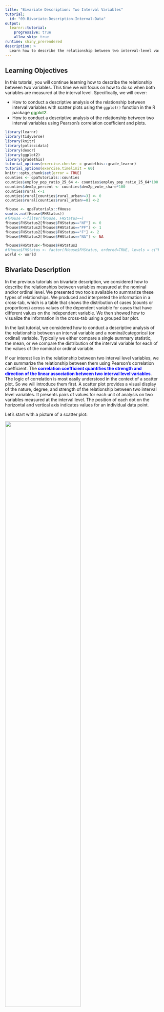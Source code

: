 ```yaml
---
title: "Bivariate Description: Two Interval Variables"
tutorial:
  id: "09-Bivariate-Description-Interval-Data"
output: 
  learnr::tutorial:
    progressive: true
    allow_skip: true
runtime: shiny_prerendered
description: >
  Learn how to describe the relationship between two interval-level variables.
---
```


## Learning Objectives

In this tutorial, you will continue learning how to describe the relationship between two variables. This time we will focus on how to do so when both variables are measured at the interval level. Specifically, we will cover:

* How to conduct a descriptive analysis of the relationship between interval variables with scatter plots using the `ggplot()` function in the R package <span style="color:DarkGreen">ggplot2</span>.
* How to conduct a descriptive analysis of the relationship between two interval variables using Pearson's correlation coefficient and plots.



```r
library(learnr)
library(tidyverse)
library(knitr)
library(poliscidata)
library(descr)
library(ggplot2)
library(gradethis)
tutorial_options(exercise.checker = gradethis::grade_learnr)
tutorial_options(exercise.timelimit = 60)
knitr::opts_chunk$set(error = TRUE)
counties <- qpaTutorials::counties
counties$employ_pop_ratio_25_64 <- counties$employ_pop_ratio_25_64*100
counties$dem2p_percent <- counties$dem2p_vote_share*100
counties$rural <-1
counties$rural[counties$rural_urban<=3] <- 0
counties$rural[counties$rural_urban>=8] <-2

fHouse <- qpaTutorials::fHouse
sum(is.na(fHouse$FHStatus))
#fHouse <-filter(fHouse, FHStatus==)
fHouse$FHStatus2[fHouse$FHStatus=="NF"] <- 0
fHouse$FHStatus2[fHouse$FHStatus=="PF"] <- 1
fHouse$FHStatus2[fHouse$FHStatus=="F"] <- 2
fHouse$FHStatus2[fHouse$FHStatus=="NA"] <- NA

fHouse$FHStatus<-fHouse$FHStatus2
#fHouse$FHStatus <- factor(fHouse$FHStatus, ordered=TRUE, levels = c("NF", "PF", "F"))
world <- world
```



## Bivariate Description

In the previous tutorials on bivariate description, we considered how to describe the relationships between variables measured at the nominal and/or ordinal level. We presented two tools available to summarize these types of relationships. We produced and interpreted the information in a cross-tab, which is a table that shows the distribution of cases (counts or proportions) across values of the dependent variable for cases that have different values on the independent variable. We then showed how to visualize the information in the cross-tab using a grouped bar plot. 

In the last tutorial, we considered how to conduct a descriptive analysis of the relationship between an interval variable and a nominal/categorical (or ordinal) variable. Typically we either compare a single summary statistic, the mean, or we compare the distribution of the interval variable for each of the values of the nominal or ordinal variable. 

If our interest lies in the relationship between two interval level variables, we can summarize the relationship between them using Pearson's correlation coefficient. The  <span style="color:blue">**correlation coefficient quantifies the strength and direction of the linear association between two interval level variables**</span>.  The logic of correlation is most easily understood in the context of a scatter plot. So we will introduce them first. A scatter plot provides a visual display of the nature, degree, and strength of the relationship between two interval level variables. It presents pairs of values for each unit of analysis on two variables measured at the interval level. The position of each dot on the horizontal and vertical axis indicates values for an individual data point.


Let's start with a picture of a scatter plot:

![](images/samplescattervoteed.png){ width=70% }

This scatter plot shows the relationship between the two interval level measures **dem2p_vote_share**, the share of the presidential vote cast for Hillary Clinton in 2016, and **prop_college_grad**, the proportion of college graduates in US counties. Each dot represents one unit of analysis, i.e., one county. Its placement on the x-axis represents its value on the variable plotted on the x-axis, i.e., proportion college graduates. It's placement on the y-axis represents its value on the variable plotted on the y-axis, i.e., proportion voting for Clinton. The horizontal (vertical) line is located at the mean value of the proportion voting for Clinton (proportion college graduates).

Consider the point in the upper right and labeled Arlington, VA. This point corresponds to 0.74, the share of adults who graduated college, (plotted on the x-axis) and a 0.82 share of the votes cast for Clinton (plotted on the y-axis).

![](images/samplescattervoteedArlington.png){ width=70% }

Points -- like Arlington county VA -- in the upper right quadrant have values of **prop_college_grads** above the mean and values of **dem2p_vote_share** above the mean. Points in the lower left quadrant have values of **prop_college_grads** below the mean and values of **dem2p_vote_share** below the mean. When points are clustered in these two quadrants -- as in this example -- there is a positive relationship between the two variables.

Scatter plots are widely used and very informative about the nature of the relationship between two interval level variables. We can use the summary statistic, Pearson's correlation coefficient, to quantify the strength and direction of the relationship. Pearson's correlation coefficient, denoted  $r$, is given by the following formula:

$$r=\frac{1}{n-1} \Sigma \frac{ (x_i-\bar{x}) (y_i-\bar{y}) }{s_x s_y}$$
where

+ $x_i,y_i$ are the individual unit observations of $x$ and $y$, respectively
+ $\bar{x},\bar{y}$ are the sample means of $x$ and $y$, respectively
+ $s_x,s_y$ are the sample standard deviations of $x$ and $y$, respectively
+ $n$ is the sample size

Think through what this formula tells us.  When unit $i$'s value of both $x$ and $y$ are  above (or below) $\bar{x}$ and $\bar{y}$, $i$'s contribution to $r$ is positive. The more often that is true in our data, the greater $r$. In contrast, when  unit $i$'s  value is greater than the mean on one variable and less than the mean on the other, $i$'s contribution to $r$ is negative. The more often that is true in our data, the more $r$ will be negative.  If there is no systematic relationship between $x$ and $y$ then $r=0$.

The value of $r$ ranges between -1 and +1. 

+  $r>0$ indicates a positive relationship between $x$ and $y$: as one gets larger, the other gets larger.
+ $<0$ indicates a negative relationship: as one gets larger, the other gets smaller.
+ $r=0$ indicates no linear relationship.

Below is a picture illustrating the relationship between the pattern in a scatter plot and the correlation coefficient, $r$. A line is drawn through the points such that it is as close to all the points as possible. This helps us to gauge the relationship.  If the line is downward sloping (goes from upper left to lower right), as on the left, the correlation will be negative: higher values of one variable are associated with lower values of the other variable. If the line is upward sloping (goes from lower left to upper right), as on the right, the correlation will be positive: higher values of one variable are associated with higher values of the other variable. Finally, when the line is flat, as in the plot in the middle, there is no correlation between the two variables.  The steepness of the line is positively related to the strength of the correlation.

![](images/Samplecorrplots.png){ width=70% }

## Scatter plots

We follow the same basic steps to produce a scatter plot using `ggplot()` in the R package <span style="color:DarkGreen">ggplot2</span> as we have previous plots.

1.  Tell `ggplot()` the data that contains the variable(s) to plot.  
2.  Tell `ggplot()` which variable(s) to plot and on which axis. We do this by mapping the variables to the appropriate axis using the `mapping` argument and the `aes()` function. This time we need to specify a variable for each the x and y axis. By convention, the outcome variable is on the y-axis.
3.  Tell `ggplot()` how to plot the data by adding a **geom** layer. To create a scatter plot we use `geom_point()`.
4.  Add layers that make the plot more informative by adding labels and formatting scales.


To illustrate how to make a scatter plot we will ask the question how solid is support for democracy around the world? The data set **fHouse** contains the variables **Pro.Dem** and **FHTotalAggr**. **ProDem** is coded as the percent of respondents in a country that said "very good" or "fairly good" in response to the following question asked in the World Values Survey (Wave 5, 2005-2008) and the European Values Survey (2008):

>“I’m going to describe various types of political systems and ask what you think about each as a way of governing this country. For each one, would you say it is a very good, fairly good, fairly bad or very bad way of governing this country? ...Having a democratic system?

**FHTotalAggr** is the Freedom House (2017) measure of a country's composite level of democracy based on civil liberties and political rights, Freedom House, 2017. Higher scores are more democratic. 

We might hypothesize the following: <span style="color:chocolate"> In a comparison of [countries], those having [a higher level of democracy] will be more likely to [have higher support for democratic government] than will those having [a lower level of democracy].</span>

I've loaded the <span style="color:DarkGreen">ggplot2</span> package for you. Try to make a scatter plot based on the instructions above.


```r
library(ggplot2)
 
```

```r
The first argument of ggplot is data, here **fHouse**.
The second argument is mapping and should be set to
aes(), where we specify the x-axis variable (Pro.Dem) with the x
argument and the y-axis variable (FHTotalAggr) with the y argument.

End the line with a +!
```

```r
We want to plot points, so specify the geom_point
function. You don't need to give it any arguments.
```


```r
library(ggplot2)
ggplot(data = fHouse, mapping = aes(x = Pro.Dem, y = FHTotalAggr)) +
  geom_point() 
```

```r
grade_code()
```

Before we interpret our plot, let's clean it up!  The output above provides a warning that it has "Removed 125 rows containing missing values (geom_point)."  We can avoid this by filtering out the missing values using the `filter()` function in the <span style="color:DarkGreen">dplyr</span> package and piping the result to `ggplot()`. 


I'm going to make the points purple by specifying `color = "purple"` inside the `geom_point()` function. Try editing the plot to pick a new color (For a list of the color names available see http://www.stat.columbia.edu/~tzheng/files/Rcolor.pdf)

I'm also going to add a `geom_smooth()` layer to the plot (remember the plus sign). This adds a line through the points and aids in our interpretation. I'm making the line orange using the `color` argument inside `geom_smooth()`, telling ggplot not to add standard errors around the line (`se = FALSE`), and to use the method of least squares to draw the line (`method = "lm"`). We will talk more about least squares lines in the coming classes.

We need to load the <span style="color:DarkGreen">dplyr</span> package with the `library()` function.

Look carefully at the code to make sure you understand what each line of the code is doing. You will be asked to make your own scatter plots in class.

```r
library(dplyr)
fHouse %>%
  filter(!is.na(FHTotalAggr), !is.na(Pro.Dem)) %>%
  ggplot(mapping = aes(x=Pro.Dem, y = FHTotalAggr)) +
  geom_point(color = "purple") +
  geom_smooth(color = "orange", se = FALSE, method = "lm") +
  labs(title = "Support for Democratic Values \nand Level of Democracy", 
       x = "Support for Democratic Rule", 
       y = "Level of Democracy", 
       caption = "Source: WVS and EVS, 2005-2008, \nFreedom House 2017") 
```


We can see that the points are quite widely scattered. In other words, there does not appear to be a strong relationship between the two variables. The line through the points is downward sloping but fairly flat, which also points to a weak (negative) relationship. There is no support for our hypothesis.

For more on scatter plots with `ggplot()` see: http://t-redactyl.io/blog/2016/02/creating-plots-in-r-using-ggplot2-part-5-scatterplots.html.



## The `cor()` function

Let's quantify the strength and direction of the linear relationship by calculating Pearson's correlation coefficient.

The `cor()` function in base R will accomplish this task. We will pass the function 4 arguments. The first two arguments are `x` and `y`, the two interval level variables for which we desire the correlation coefficient. In addition, we need to include the `use` argument if there are any missing values. It tells R how to handle them. The default method ("everything") will return NA if there are missing values in any variables. We will set `use = "pairwise.complete.obs"`. This means the function will include a unit (country in our example) if both units have a value on both variables. Finally, we need to tell the function the specific correlation measure to compute. We do so by setting the `method` argument equal to "pearson".



```r
cor(x = fHouse$Pro.Dem, y = fHouse$FHTotalAggr, use = "pairwise.complete.obs", method = "pearson")
```

The result, $r=-0.04$, is negative and close to zero. Thus we conclude that the relationship between these two variables is negative and weak. Perhaps surprisingly, there appears to be next to no relationship between support for democracy and level of democracy.

The data frame **fHouse** also contains the variable **Pro.Strong.Leader**. This is an interval variable that records the percent of respondents in a country that said "very good" or "fairly good" in response to the following question asked in the World Values Survey (Wave 5, 2005-2008) and the European Values Survey (2008):

> “I’m going to describe various types of political systems and ask you about each one as a way of governing the country. For each one, would you say it is a very good, fairly good, fairly bad or very bad way of governing this country?” ... “Having a strong leader who does not have to bother with parliament and elections?”


We might hypothesize the following: <span style="color:chocolate"> In a comparison of [countries], those having [a higher level of democracy] will be more likely to [have lower support for a strong leader] than will those having [a lower level of democracy].</span>

Edit the code below to produce a scatter plot illustrating the relationship between this variable and level of democracy (**FHTotalAggr**) from our previous example. We will begin by filtering out the missing values.  Try making the points blue and adding a red line.

```r
fHouse %>%
  filter(XXXX(FHTotalAggr), XXXX(Pro.Strong.Leader)) %>%
ggplot(mapping = aes(x = Pro.Strong.Leader, y = FHTotalAggr)) +
 geom_point(XXXX) +
  geom_smooth(XXXX) +
  labs(title = "Support for Democratic Values \nand Level of Democracy",
       x = "Support for a Strong Leader", 
       y = "Level of Democracy", 
       caption = "Source: WVS and EVS, 2005-2008, \nFreedom House 2017")
```

```r
Did you filter by selecting rows of the data frame fHouse 
that are not missing using !is.na? (Don't forget to 
pipe the results to ggplot).
Did you pass geom_point() color = "blue"?
Did you pass geom_smooth()  color = "red", eliminate 
the se by setting that argument to FALSE, and set 
the method argument to "lm"?
```

```r
fHouse %>%
  filter(!is.na(FHTotalAggr), !is.na(Pro.Strong.Leader)) %>%
ggplot(mapping = aes(x = Pro.Strong.Leader, y = FHTotalAggr)) +
 geom_point(color = "blue") +
  geom_smooth(color = "red",se = FALSE, method = "lm") +
  labs(title = "Support for Democratic Values \nand Level of Democracy",
       x = "Support for a Strong Leader", 
       y = "Level of Democracy", 
       caption = "Source: WVS and EVS, 2005-2008, \nFreedom House 2017")
```

```r
grade_code()
```

We can see the relationship is negative. For countries in which there is more support of a strong leader there  tends to be less support for democracy.

Edit the code below to estimate Pearson's correlation coefficient.

```r
cor(XXX = XXX, y = XXX$XXX, use = XXX, method = "XXX")
```

```r
cor(x = fHouse$Pro.Strong.Leader, y = fHouse$FHTotalAggr, use = "pairwise.complete.obs", method = "pearson")
```

```r
grade_code()
```

What can we conclude? There is support for our hypothesies: There is a small magnitude negative correlation, approximately -0.283. Higher levels of support for a strong leader are  associated with lower levels of institutional democracy (and vice versa).

Finally, let's examine the relationship between **wage_growth** and **dem2p_vote_share** in the data frame **counties**.  **wage_growth** is an interval level variable that records the rate at which wages grew (or fell) over the last four years in a county. **dem2p_vote_share** is an interval level variable measuring the share of the vote for the Democrat, Hillary Clinton, in a county in 2016. This is a case where the outcome variable is clearly identifiable: **dem2p_vote_share**. So we will place it on the x-axis. Before creating the scatter plot, filter out any missing values. Make the points "blue" and add an "lm" line to the plot without standard errors (ser `se = FALSE`). Make the line "red". In the code below I've added the labels for you.

```r
counties %>%
  XXXX
  XXXX
  XXXX
  XXXX
  labs(title = "Wage Growth and Support for Hillary Clinton",
       subtitle = "US Counties 2016",
       x = "Wage Growth", 
       y = "Democratic Vote Share", 
       caption = "Source: Linn, Nagler, and Zilinsky")
```

```r
Did you filter by selecting rows of the data frame fHouse 
that are not missing using !is.na? (Don't forget to 
pipe the results to ggplot).
```

```r
For the second XXXX call gpplot(). You don't need to specify data because
we've piped the filtered data to ggplot(). You do need to specify the mapping
argument with the aes() function and specify x=wage_growth and y=dem2p_vote_share
```

```r
Did you add geom+point() and pass it color = "blue"?
Did you pass geom_smooth()  a color, eliminate the se 
by setting that argument to FALSE, and set the method
argument to "lm"?
Did you include a plus to add each layer to the plot?
```


```r
counties %>%
  filter(!is.na(wage_growth), !is.na(dem2p_vote_share)) %>%
ggplot(mapping = aes(x = wage_growth, y = dem2p_vote_share)) +
 geom_point(color = "blue") +
  geom_smooth(color = "red", se = FALSE, method = "lm") +
  labs(title = "Wage Growth and Support for Hillary Clinton",
       subtitle = "US Counties 2016",
       x = "Wage Growth", 
       y = "Democratic Vote Share", 
       caption = "Source: Linn, Nagler, and Zilinsky")
```

```r
grade_code()
```


This plot shows many counties grouped with low positive growth and that these counties had a wide range of vote share for Hillary Clinton.

Now let's estimate the correlation coefficient between these two variables.

```r

```

```r
Did you call the cor() function and pass 4 arguments?
  x, y, method, and use?
```

```r
cor(x = counties$wage_growth, y = counties$dem2p_vote_share, use = "pairwise.complete.obs",  method = "pearson")
```

```r
grade_code()
```

## The Takeaways

The key things to remember about examining the relationship between variables measured at the interval level are:

1. We  can summarize the relationship between two interval variables using <span style="color:blue">Pearson's correlation coefficient</span>. The correlation coefficient ranges between -1 and +1. Negative values indicate an inverse relationship between two variables: higher values of one variable are associated with lower variables of another. Positive values indicate a direct relationship: higher values of one variable are associated with higher variables of the other variable (and lower values with lower values).  The closer the correlation coefficient is to zero, the weaker the relationship. It is important to remember that the correlation coefficient assesses the strength and direction of a linear relationship. Not all relationships are linear. If a scatter plot reveals a relationship that is not linear, the correlation coefficient is meaningless.
2. We can visualize the relationship between two interval variables with a scatter plot using `ggplot()` in the <span style="color:DarkGreen">ggplot2</span> package using  `geom_point()`. We can add a line to the plot that goes through the points such that it is as close to all the points as possible using the `geom_smooth()` function.  If the line is downward sloping (goes from upper left to lower right), the correlation will be negative: higher values of one variable are associated with lower values of the other variable. If the line is upward sloping (goes from lower left to upper right),  the correlation will be positive: higher values of one variable are associated with higher values of the other variable. Finally, when the line is flat, there is no correlation between the two variables.  The steepness of the line is positively related to the strength of the correlation.



## Test your Knowledge

We've now completed three tutorials on describing relationships between two variables. Test your knowledge by answering the following questions.


```r
question("Which of the following statements is true",
  answer("We describe the relationship between two categorical variables by comparing the mean of one variable for categories of the other variable", correct=FALSE, message = "We do not summarize a caetgorical variable with a mean, so this is inapproprite. "),
  answer("A cross-tab illustrates the relationship between two categorical variables", correct=TRUE, message="Cross-tabs show the distribution of one categorical variable given values of another categorical variable. "),
  answer("The relationship between two interval variables is illustrated by comparing their distributions across categories. ", correct=FALSE, message = "We illustrate the relationship between interval variables using scatter plots. "),
  allow_retry = TRUE,
  try_again = " "
)
```



```r
question("Which of the following statements are true",
  answer("If Pearson's correlation coefficient, $r$, is near zero, there is evidence that the variables are not related to each other. ", correct=TRUE, message="The closer a correlation is to zero, the less strongly the two variables are related. "),
  answer("If Pearson's correlation coefficient, $r$, =0.6, there is a fairly strong tendency for values of x above the mean to occur with values of y above the mean and values of x below the mean to occur with values of y above the mean. ", correct = FALSE, message="A positive correlation occurs when values of x & y above the mean tend to toccur together AND values of x & y below the mean tend to occur together . "),
  answer("If x is hours spent studying and y is correct answers to homework, we expect a negative correlation", correct = FALSE, message="Since studying should improve performance higher x should be systematically related to higher y and thus we expect a positive correlation. "),
  answer("If x is your skill at golf and y is your golf score, we expect a negative correlation", correct=TRUE, message = "The more skilled at golf, the lower your score and thus we expect a negative correlation."),
  allow_retry = TRUE,
  try_again = "Hint: Select all true statementss."
)
```

Consider the following cross-tab between the effective number of parliamentary parties in a country, **enpp3_democ**, and whether or not the country is a member of the European Union, **eu**, and answer the question:

```r
library(descr)
CrossTable(x = world$eu, y = world$enpp3_democ, prop.r = FALSE, prop.c = TRUE, prop.t = FALSE, prop.chisq = FALSE)
```

```r
question("Which of the following statements are true",
  answer("Of countries with 1-3 political parties, almost 81% are not members of the European Union", correct = TRUE, message="There are 31 countries with 1-3 parties and 25 or 81% are not members of the EU. "),
  answer("Of EU member states, about 30% have 4-5 parties", correct=FALSE, message = "30.4 is the percent of countries with 4-5 parties who are members of the EU (69.6% are not). "),
  answer("The more parties a country has, the more likely they are to be members of the EU", correct = TRUE, message="As we move from fewer to more parties, the proportion of EU member states increases. "),
  allow_retry = TRUE,
  try_again = "Hint: More than one statement is true."
)
```

Consider the following scatter plot between government effectiveness (0 to 100 where 100 is more effective), **effectiveness**, and fertility rate (the number of children born per woman), **fertility**.

```r
ggplot(data = world, mapping = aes(x = effectiveness, y = fertility)) +
  geom_point() +
  geom_smooth(method = "lm", se = FALSE, linetype = "dashed") +
  labs(title = "Government Effectiveness and Fertility Around the World",
       x = "Government Effectiveness Score",
       y = "Number of Children")
```



```r
question("Which of the following statements are true",
  answer("Each point represents a country's effectiveness on the x-axis and fertility on the y axis. ", correct=TRUE),
  answer("There is a positive correlation between effectiveness and fertility ", correct = FALSE, message="Because higher values of government effectiveness are associated with lower values of fertility, the correlation is negative. "),
  answer("The plot suggests a Pearson correlation close to zero", correct = FALSE, message="Randomly scattered points would suggest a correlation close to zero, but these are not randomly distributed. "),
  answer("There is a negative correlation between effectiveness and fertility. ", correct=TRUE, message = "Because higher values of government effectiveness are associated with lower values of fertility, the correlation is negative. "),
  allow_retry = TRUE,
  try_again = "Hint: More than one statement is true."
)
```